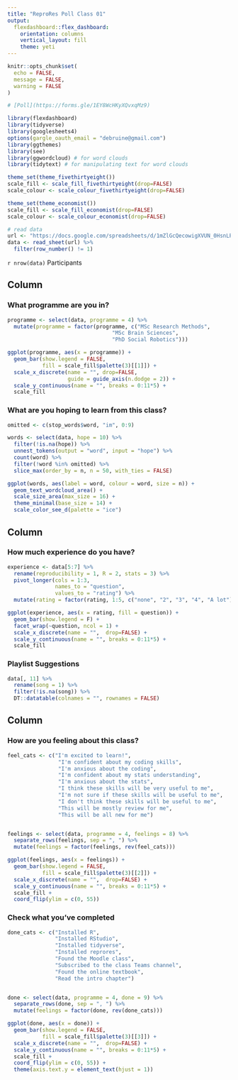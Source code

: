 ```yaml
---
title: "ReproRes Poll Class 01"
output: 
  flexdashboard::flex_dashboard:
    orientation: columns
    vertical_layout: fill
    theme: yeti
---
```


```r
knitr::opts_chunk$set(
  echo = FALSE,
  message = FALSE,
  warning = FALSE
)

# [Poll](https://forms.gle/1EY8WcHKyXQvxqMz9)

library(flexdashboard)
library(tidyverse)
library(googlesheets4)
options(gargle_oauth_email = "debruine@gmail.com")
library(ggthemes)
library(see)
library(ggwordcloud) # for word clouds
library(tidytext) # for manipulating text for word clouds
```

```r
theme_set(theme_fivethirtyeight())
scale_fill <- scale_fill_fivethirtyeight(drop=FALSE)
scale_colour <- scale_colour_fivethirtyeight(drop=FALSE)
```

```r
theme_set(theme_economist())
scale_fill <- scale_fill_economist(drop=FALSE)
scale_colour <- scale_colour_economist(drop=FALSE)
```



```r
# read data
url <- "https://docs.google.com/spreadsheets/d/1mZlGcQecowigXVUN_0HsnLPEpSaE0tXfoCfw6Lvv2vQ/edit?resourcekey#gid=902664824"
data <- read_sheet(url) %>%
  filter(row_number() != 1)
```

`r nrow(data)` Participants

Column {data-width=300}
-----------------------------------------------------------------------

### What programme are you in?

```r
programme <- select(data, programme = 4) %>%
  mutate(programme = factor(programme, c("MSc Research Methods",
                                 "MSc Brain Sciences",
                                 "PhD Social Robotics")))

ggplot(programme, aes(x = programme)) + 
  geom_bar(show.legend = FALSE,
           fill = scale_fill$palette(3)[[1]]) +
  scale_x_discrete(name = "", drop=FALSE, 
                   guide = guide_axis(n.dodge = 2)) +
  scale_y_continuous(name = "", breaks = 0:11*5) +
  scale_fill
```

### What are you hoping to learn from this class?

```r
omitted <- c(stop_words$word, "im", 0:9)

words <- select(data, hope = 10) %>%
  filter(!is.na(hope)) %>%
  unnest_tokens(output = "word", input = "hope") %>%
  count(word) %>%
  filter(!word %in% omitted) %>%
  slice_max(order_by = n, n = 50, with_ties = FALSE)

ggplot(words, aes(label = word, colour = word, size = n)) +
  geom_text_wordcloud_area() +
  scale_size_area(max_size = 16) +
  theme_minimal(base_size = 14) +
  scale_color_see_d(palette = "ice") 
```

Column {data-width=300}
-----------------------------------------------------------------------


### How much experience do you have?

```r
experience <- data[5:7] %>%
  rename(reproducibility = 1, R = 2, stats = 3) %>%
  pivot_longer(cols = 1:3, 
               names_to = "question",
               values_to = "rating") %>%
  mutate(rating = factor(rating, 1:5, c("none", "2", "3", "4", "A lot")))

ggplot(experience, aes(x = rating, fill = question)) + 
  geom_bar(show.legend = F) +
  facet_wrap(~question, ncol = 1) +
  scale_x_discrete(name = "",  drop=FALSE) +
  scale_y_continuous(name = "", breaks = 0:11*5) +
  scale_fill
```

### Playlist Suggestions

```r
data[, 11] %>%
  rename(song = 1) %>%
  filter(!is.na(song)) %>%
  DT::datatable(colnames = "", rownames = FALSE)
```


Column {data-width=300}
-----------------------------------------------------------------------

### How are you feeling about this class?

```r
feel_cats <- c("I'm excited to learn!", 
                "I'm confident about my coding skills", 
                "I'm anxious about the coding",
                "I'm confident about my stats understanding",
                "I'm anxious about the stats",
                "I think these skills will be very useful to me",
                "I'm not sure if these skills will be useful to me",
                "I don't think these skills will be useful to me",
                "This will be mostly review for me",
                "This will be all new for me")


feelings <- select(data, programme = 4, feelings = 8) %>%
  separate_rows(feelings, sep = ", ") %>%
  mutate(feelings = factor(feelings, rev(feel_cats)))

ggplot(feelings, aes(x = feelings)) +
  geom_bar(show.legend = FALSE,
           fill = scale_fill$palette(3)[[2]]) +
  scale_x_discrete(name = "",  drop=FALSE) +
  scale_y_continuous(name = "", breaks = 0:11*5) +
  scale_fill +
  coord_flip(ylim = c(0, 55)) 
```

### Check what you've completed

```r
done_cats <- c("Installed R",
               "Installed RStudio",
               "Installed tidyverse",
               "Installed reprores",
               "Found the Moodle class",
               "Subscribed to the class Teams channel",
               "Found the online textbook",
               "Read the intro chapter")


done <- select(data, programme = 4, done = 9) %>%
  separate_rows(done, sep = ", ") %>%
  mutate(feelings = factor(done, rev(done_cats)))

ggplot(done, aes(x = done)) +
  geom_bar(show.legend = FALSE, 
           fill = scale_fill$palette(3)[[3]]) +
  scale_x_discrete(name = "",  drop=FALSE) +
  scale_y_continuous(name = "", breaks = 0:11*5) +
  scale_fill +
  coord_flip(ylim = c(0, 55)) +
  theme(axis.text.y = element_text(hjust = 1))
```



